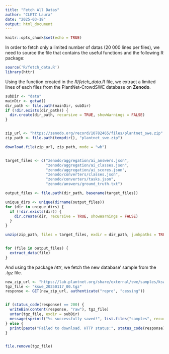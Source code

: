 ```yaml
---
title: "Fetch All Datas"
author: "CLETZ Laura"
date: "2025-03-18"
output: html_document
---
```


```r
knitr::opts_chunk$set(echo = TRUE)
```

In order to fetch only a limited number of datas (20 000 lines per files), we need to source the file that contains the useful functions and the following R package:
```r
source('R/fetch_data.R')
library(httr)
```

Using the function created in the *R/fetch_data.R* file, we extract a limited lines of each files from the PlantNet-CrowdSWE database on **Zenodo**.
```r
subDir <- "data"
mainDir <- getwd()
dir_path <- file.path(mainDir, subDir)
if (!dir.exists(dir_path)) {
  dir.create(dir_path, recursive = TRUE, showWarnings = FALSE)
}


zip_url <- "https://zenodo.org/record/10782465/files/plantnet_swe.zip"
zip_path <- file.path(tempdir(), "plantnet_swe.zip")

download.file(zip_url, zip_path, mode = "wb")


target_files <- c("zenodo/aggregation/ai_answers.json",
                  "zenodo/aggregation/ai_classes.json",
                  "zenodo/aggregation/ai_scores.json",
                  "zenodo/converters/classes.json",
                  "zenodo/converters/tasks.json",
                  "zenodo/answers/ground_truth.txt")

output_files <- file.path(dir_path, basename(target_files))

unique_dirs <- unique(dirname(output_files))
for (dir in unique_dirs) {
  if (!dir.exists(dir)) {
    dir.create(dir, recursive = TRUE, showWarnings = FALSE)
  }
}

unzip(zip_path, files = target_files, exdir = dir_path, junkpaths = TRUE)


for (file in output_files) {
  extract_data(file)
}
```

And using the package *httr*, we fetch the new database' sample from the *.tgz* file.
```r
new_zip_url <- "https://lab.plantnet.org/share/external/swe/samples/kswe_20250117_00.tgz"
tgz_file <- "kswe_20250117_00.tgz"
response <- GET(new_zip_url, authenticate("repro", "cessing"))


if (status_code(response) == 200) {
  writeBin(content(response, "raw"), tgz_file)
  untar(tgz_file, exdir = subDir)
  message(sprintf("%s successfully saved!", list.files("samples", recursive = TRUE)))
} else {
  print(paste("Failed to download. HTTP status:", status_code(response)))
}


file.remove(tgz_file)
```